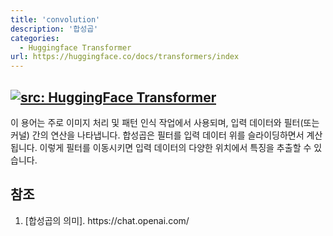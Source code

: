 ```yaml
---
title: 'convolution'
description: '합성곱'
categories:
  - Huggingface Transformer
url: https://huggingface.co/docs/transformers/index
---
```

<a href="https://huggingface.co/docs/transformers/index" target="_blank"><img   loading="lazy" alt="src: HuggingFace Transformer" src="https://img.shields.io/badge/문서-Huggingface_Transformer-blue" ></a>
---

이 용어는 주로 이미지 처리 및 패턴 인식 작업에서 사용되며, 입력 데이터와 필터(또는 커널) 간의 연산을 나타냅니다. 합성곱은 필터를 입력 데이터 위를 슬라이딩하면서 계산됩니다. 이렇게 필터를 이동시키면 입력 데이터의 다양한 위치에서 특징을 추출할 수 있습니다.

## 참조

1. [합성곱의 의미]. https://chat.openai.com/